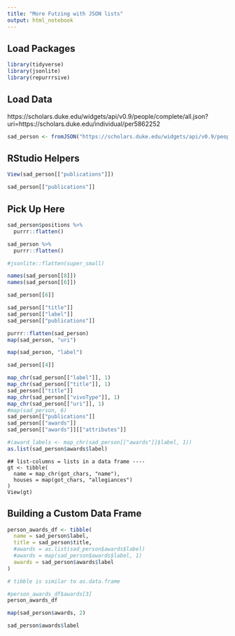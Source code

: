 ```yaml
---
title: "More Futzing with JSON lists"
output: html_notebook
---
```


## Load Packages
```r
library(tidyverse)
library(jsonlite)
library(repurrrsive)
```

## Load Data

https://scholars.duke.edu/widgets/api/v0.9/people/complete/all.json?uri=https://scholars.duke.edu/individual/per5862252

```r
sad_person <- fromJSON("https://scholars.duke.edu/widgets/api/v0.9/people/complete/all.json?uri=https://scholars.duke.edu/individual/per5862252")
```

## RStudio Helpers

```r
View(sad_person[["publications"]])

sad_person[["publications"]]
```





## Pick Up Here

```r
sad_person$positions %>% 
  purrr::flatten()

sad_person %>% 
  purrr::flatten()

#jsonlite::flatten(super_small)
```

```r
names(sad_person[[8]])
names(sad_person[[6]])
```

```r
sad_person[[6]]
```

```r
sad_person[["title"]]
sad_person[["label"]] 
sad_person[["publications"]]
```


```r
purrr::flatten(sad_person)
map(sad_person, "uri")
```


```r
map(sad_person, "label")
```


```r
sad_person[[4]]
```


```r
map_chr(sad_person[["label"]], 1)
map_chr(sad_person[["title"]], 1)
sad_person[["title"]]
map_chr(sad_person[["vivoType"]], 1)
map_chr(sad_person[["uri"]], 1)
#map(sad_person, 6)
sad_person[["publications"]] 
sad_person[["awards"]] 
sad_person[["awards"]][["attributes"]]

#(award_labels <- map_chr(sad_person[["awards"]]$label, 1))
as.list(sad_person$awards$label)

```


```{}
## list-columns = lists in a data frame ----
gt <- tibble(
  name = map_chr(got_chars, "name"),
  houses = map(got_chars, "allegiances")
)
View(gt)
```


## Building a Custom Data Frame

```r
person_awards_df <- tibble(
  name = sad_person$label,
  title = sad_person$title,
  #awards = as.list(sad_person$awards$label)
  #awards = map(sad_person$awards$label, 1)
  awards = sad_person$awards$label
)

# tibble is similar to as.data.frame

#person_awards_df$awards[3]
person_awards_df
```



```r
map(sad_person$awards, 2)

sad_person$awards$label
```

